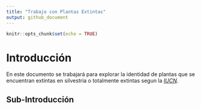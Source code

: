 ```yaml
---
title: "Trabajo con Plantas Extintas"
output: github_document
---
```


```r
knitr::opts_chunk$set(echo = TRUE)
```

# Introducción

En este documento se trabajará para explorar la identidad de plantas que se encuentran extintas en silvestria o totalmente extintas segun la [*IUCN*](https://www.iucnredlist.org).


## Sub-Introducción

